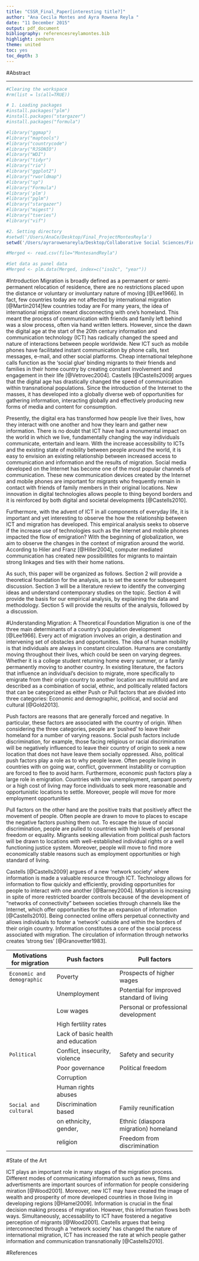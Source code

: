 ```yaml
---
title: "CSSR_Final_Paper[interesting title?]"
author: "Ana Cecila Montes and Ayra Rowena Reyla "
date: "11 December 2015"
output: pdf_document
bibliography: referencesreylamontes.bib
highlight: zenburn
theme: united
toc: yes
toc_depth: 3
---
```


#Abstract

---
\newpage







```r
#Clearing the workspace
#rm(list = ls(all=TRUE))

# 1. Loading packages
#install.packages("plm")
#install.packages("stargazer")
#install.packages("formula")

#library("ggmap")
#library("maptools")
#library("countrycode")
#library("RJSONIO")
#library("WDI")
#library("tidyr")
#library("rio")
#library("ggplot2")
#library("rworldmap")
#library("sp")
#library("Formula")
#library('plm')
#library("pglm")
#library("stargazer")
#library("migest")
#library("tseries")
#library("vif")

#2. Setting directory
#setwd('/Users/AnaCe/Desktop/Final_ProjectMontesReyla')
setwd('/Users/ayrarowenareyla/Desktop/Collaborative Social Sciences/Final_ProjectMontesReyla') 

#Merged <- read.csv(file="MontesandReyla")

#Set data as panel data
#Merged <- plm.data(Merged, index=c("iso2c", "year"))
```



#Introduction
Migration is broadly defined as a permanent or semi-permanent relocation of residence, there are no restrictions placed upon the distance or voluntary or involuntary nature of moving [@Lee1966]. In fact, few countries today are not affected by international migration [@Martin2014]few countries today are  For many years, the idea of international migration meant disconnecting with one's homeland. This meant the process of communication with friends and family left behind was a slow process, often via hand written letters. However, since the dawn the digital age at the start of the 20th century information and communication technology (ICT) has radically changed the speed and nature of interactions between people worldwide. New ICT such as mobile phones have facilitated instant communication by phone calls, text messages, e-mail, and other social platforms. Cheap international telephone calls function as the 'social glue' binding migrants to their friends and families in their home country by creating constant involvement and engagement in their life [@Vetrovec2004]. Castells [@Castells2009] argues that the digital age has drastically changed the speed of communication within transnational populations. Since the introduction of the Internet to the masses, it has developed into a globally diverse web of opportunities for gathering information, interacting globally and effectively producing new forms of media and content for consumption. 

Presently, the digital era has transformed how people live their lives, how they interact with one another and how they learn and gather new information. There is no doubt that ICT have had a monumental impact on the world in which we live, fundamentally changing the way individuals communicate, entertain and learn. With the increase accessibility to ICTs and the existing state of mobility between people around the world, it is easy to envision an existing relationship between increased access to communication and information and the results of migration. Social media developed on the Internet has become one of the most popular channels of communication. These new communication devices created by the Internet and mobile phones are important for migrants who frequently remain in contact with friends of family members in their original locations. New innovation in digital technologies allows people to thing beyond borders and it is reinforced by both digital and societal developments [@Castells2010]. 

Furthermore, with the advent of ICT in all components of everyday life, it is important and yet interesting to observe the how the relationship between ICT and migration has developed. This empirical analysis seeks to observe if the increase use of technologies such as the Internet and mobile phones impacted the flow of emigration? With the beginning of globalization, we aim to observe the changes in the context of migration around the world. According to Hiler and Franz [@Hiller2004], computer mediated communication has created new possibilitites for migrants to maintain strong linkages and ties with their home nations.  

As such, this paper will be organized as follows. Section 2 will provide a theoretical foundation for the analysis, as to set the scene for subsequent discussion. Section 3 will be a literature review to identify the converging ideas and understand contemporary studies on the topic. Section 4 will provide the basis for our empirical analysis, by explaining the data and methodology. Section 5 will provide the results of the analysis, followed by a discussion. 



#Understanding Migration: A Theoretical Foundation
Migration is one of the three main determinants of a country's population development [@Lee1966]. Every act of migration involves an origin, a destination and intervening set of obstacles and opportunities. The idea of human mobility is that individuals are always in constant circulation. Humans are constantly moving throughout their lives, which could be seen on varying degrees. Whether it is a college student returning home every summer, or a family permanently moving to another country. In existing literature, the factors that influence an individual's decision to migrate, more specifically to emigrate from their origin country to another location are multifold and are described as a combination of social, ethnic, and politically related factors that can be categorized as either Push or Pull factors that are divided into three categories: Economic and demographic, political, and social and cultural [@Gold2013].

Push factors are reasons that are generally forced and negative. In particular, these factors are associated with the country of origin. When considering the three categories, people are 'pushed' to leave their homeland for a number of varying reasons. Social push factors include discrimination, for example, those facing religious or racial discrimination will be negatively influenced to leave their country of origin to seek a new location that does not have leave them socially oppressed. Also, political push factors play a role as to why people leave. Often people living in countries with on going war, conflict, government instability or corruption are forced to flee to avoid harm. Furthermore, economic push factors play a large role in emigration. Countries with low unemployment, rampant poverty or a high cost of living may force individuals to seek more reasonable and opportunistic locations to settle.  Moreover, people will move for more employment opportunities

Pull factors on the other hand are the positive traits that positively affect the movement of people. Often people are drawn to move to places to escape the negative factors pushing them out. To escape the issue of social discrimination, people are pulled to countries with high levels of personal freedom or equality. Migrants seeking alleviation from political push factors will be drawn to locations with well-established individual rights or a well functioning justice system. Moreover, people will move to find more economically stable reasons such as employment opportunities or high standard of living.

Castells [@Castells2009] argues of a new 'network society' where information is made a valuable resource through ICT. Technology allows for information to flow quickly and efficiently, providing opportunities for people to interact with one another [@Barney2004]. Migration is increasing in spite of more restricted boarder controls because of the development of "networks of connectivity" between societies through channels like the Internet, which offer opportunities for the an expansion of information [@Castells2010]. Being connected online offers perpetual connectivity and allows individuals to foster a 'network' outside and within the borders of their origin country. Information constitutes a core of the social process associated with migration. The circulation of information through networks creates 'strong ties' [@Granovetter1983]. 


| Motivations for migration  | Push factors                       | Pull factors                             |
| -------------------------- | -----------------------------------|------------------------------------------|
| `Economic and demographic` | Poverty                            | Prospects of higher wages                |
|                            | Unemployment                       | Potential for improved standard of living|
|                            | Low wages                          | Personal or professional development     |
|                            | High fertility rates               |                                          |
|                            | Lack of basic health and education |                                          |
| `Political`                | Conflict, insecurity, violence     | Safety and security                      |
|                            | Poor governance                    | Political freedom                        |
|                            | Corruption                         |                                          |
|                            | Human rights abuses                |                                          |
| `Social and cultural`      | Discrimination based               | Family reunification                     |
|                            | on ethnicity, gender,              | Ethnic (diaspora migration) homeland     |
|                            | religion                           | Freedom from discrimination              |



#State of the Art

ICT plays an important role in many stages of the migration process. Different modes of communicating information such as news, films and advertisments are important sources of information for people considering miration [@Wood2001]. Moreover, new ICT may have created the image of wealth and prosperity of more developed countries in those living in developing regions [@Hamel2009]. Information is crucial in the final decision making process of migration. However, this information flows both ways. Simultaneously, accessability to ICT have fostered a negative perception of migrants [@Wood2001]. Castells argues that being interconnected through a 'network society' has changed the nature of international migration, ICT has increased the rate at which people gather information and communication transnationally [@Castells2010].








#References










